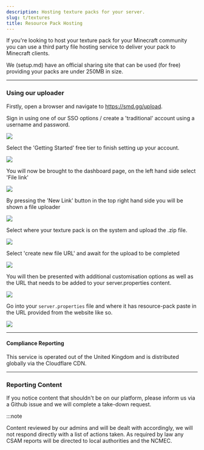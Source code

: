 ```yaml
---
description: Hosting texture packs for your server.
slug: t/textures
title: Resource Pack Hosting
---
```


If you're looking to host your texture pack for your Minecraft community you can use a third party file hosting service to deliver your pack to Minecraft clients.

We (setup.md) have an official sharing site that can be used (for free) providing your packs are under 250MB in size.

---

### Using our uploader

Firstly, open a browser and navigate to https://smd.gg/upload.

Sign in using one of our SSO options / create a 'traditional' account using a username and password.

<img src="https://smd.gg/0penx2j"/>

Select the 'Getting Started' free tier to finish setting up your account.

<img src="https://smd.gg/2rtp49g"/>

You will now be brought to the dashboard page, on the left hand side select 'File link'

<img src="https://smd.gg/t51hkfo"/>

By pressing the 'New Link' button in the top right hand side you will be shown a file uploader

<img src="https://smd.gg/exifb3d"/>

Select where your texture pack is on the system and upload the .zip file.

<img src="https://smd.gg/ujbhhtk"/>

Select 'create new file URL' and await for the upload to be completed

<img src="https://smd.gg/m9tgoou"/>

You will then be presented with additional customisation options as well as the URL that needs to be added to your server.properties content.

<img src="https://smd.gg/d1rgv7z"/>

Go into your `server.properties` file and where it has resource-pack paste in the URL provided from the website like so.

<img src="https://smd.gg/qvdw0r0"/>

---
#### Compliance Reporting

This service is operated out of the United Kingdom and is distributed globally via the Cloudflare CDN.

---

### Reporting Content

If you notice content that shouldn't be on our platform, please inform us via a Github issue and we will complete a take-down request.

:::note

Content reviewed by our admins and will be dealt with accordingly, we will not respond directly with a list of actions taken. As required by law any CSAM reports will be directed to local authorities and the NCMEC.

